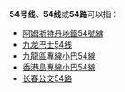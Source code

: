 {{线路名消歧义}}
'''54号线'''、'''54线'''或'''54路'''可以指：
* [[阿姆斯特丹地鐵54號線|阿姆斯特丹地鐵54號線]]
* [[九龙巴士54线|九龙巴士54线]]
* [[九龍區專線小巴54線|九龍區專線小巴54線]]
* [[香港島專線小巴54線|香港島專線小巴54線]]
* [[长春公交54路|长春公交54路]]

{{disambig|cat=四字路线名消歧义}}